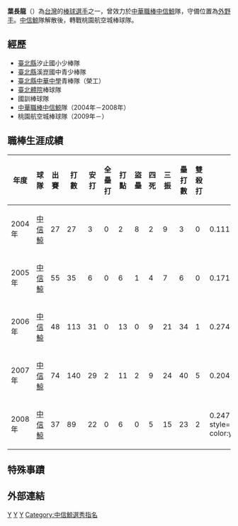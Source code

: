 {{blpsources|time=2022-05-12}}{{Infobox CPBL player|
bgcolor1=teal|
bgcolor2=gray|
textcolor1=#FFF200|
textcolor2=#FFF200|
name=葉長龍|
image=|
width=130|
position=外野手|
team=中信鯨|
number=13|
bats=右|
throws=右|
debutdate=5月9日|
debutyear=2004年|
debutteam=中信鯨|
statyear=2008年|
stat1label=[[打擊率|打擊率]]|
stat1value=0.225|
stat2label=[[全壘打|全壘打]]|
stat2value=2|
stat3label=[[打點|打點]]|
stat3value=32|
formerteams=<nowiki></nowiki>
*[[中信鯨|中信鯨]] （2004年－2008年）
}}
'''葉長龍'''（{{bd|1982年|5月2日}}）為[[台灣|台灣]]的[[棒球|棒球]][[選手|選手]]之一，曾效力於[[中華職棒|中華職棒]][[中信鯨|中信鯨]]隊，守備位置為[[外野手|外野手]]。[[中信鯨|中信鯨]]隊解散後，轉戰桃園航空城棒球隊。
==經歷==
*[[新北市|臺北縣]]汐止國小少棒隊
*[[新北市|臺北縣]]溪崑國中青少棒隊
*[[新北市|臺北縣]][[新北市私立中華高級中學|中華中學]]青棒隊（榮工）
*[[臺北市立大學天母校區|臺北體院]]棒球隊
*國訓棒球隊
*[[中華職棒|中華職棒]][[中信鯨|中信鯨]]隊（2004年－2008年）
*桃園航空城棒球隊（2009年－）
==職棒生涯成績==
{|border=1 width="800px"
!年度!!球隊!!出賽!!打數!!安打!!全壘打!!打點!!盜壘!!四死!!三振!!壘打數!!雙殺打!!打擊率 
|- align=center
|2004年||[[中信鯨|中信鯨]]||27||27||3||0||2||8||2||9||3||0||0.111 
|- align=center
|2005年||[[中信鯨|中信鯨]]||55||35||6||0||6||1||4||7||6||0||0.171 
|- align=center
|2006年||[[中信鯨|中信鯨]]||48||113||31||0||13||0||9||21||34||1||0.274
|- align=center
|2007年||[[中信鯨|中信鯨]]||74||140||29||2||11||2||9||24||40||5||0.204
|- align=center
|2008年||[[中信鯨|中信鯨]]||37||89||22||0||6||0||5||15||23||2||0.247
|- span style="background-color:yellow"
!合計!!5年!!241!!404!!91!!2!!32!!10!!29!!76!!106!!8!!0.225
|}
==特殊事蹟==
==外部連結==

{{棒球選手小作品}}

[[Category:葉姓|Y]]
[[Category:台灣棒球運動員|Y]]
[[Category:中信鯨隊球員|Y]]
[[Category:中信鯨選秀指名|Category:中信鯨選秀指名]]